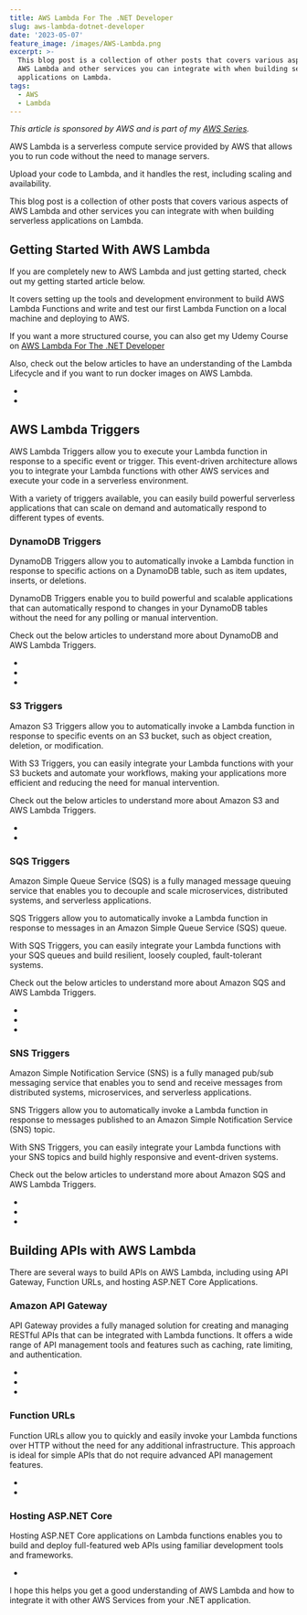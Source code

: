 ```yaml
---
title: AWS Lambda For The .NET Developer
slug: aws-lambda-dotnet-developer
date: '2023-05-07'
feature_image: /images/AWS-Lambda.png
excerpt: >-
  This blog post is a collection of other posts that covers various aspects of
  AWS Lambda and other services you can integrate with when building serverless
  applications on Lambda.
tags:
  - AWS
  - Lambda
---
```

_This article is sponsored by AWS and is part of my [AWS Series](/tag/aws/)._

AWS Lambda is a serverless compute service provided by AWS that allows you to run code without the need to manage servers.

Upload your code to Lambda, and it handles the rest, including scaling and availability.

This blog post is a collection of other posts that covers various aspects of AWS Lambda and other services you can integrate with when building serverless applications on Lambda.

## Getting Started With AWS Lambda

If you are completely new to AWS Lambda and just getting started, check out my getting started article below.

<BlogLink
  href="/blog/aws-lambda-net-core/"
  title="AWS Lambda For The .NET Developer: How To Easily Get Started"
  description="Learn how to get started with AWS Lambda with .NET Core by building out a simple function and deploying to AWS. We will also see how to set up local development environment using the AWS Toolkit."
  authorImage="/images/logo-512x512-24.png"
  authorName="Rahul Nath"
  authorTitle="Rahul Pulikkot Nath"
  featureImage="/images/aws_lambda.jpg"
/>

It covers setting up the tools and development environment to build AWS Lambda Functions and write and test our first Lambda Function on a local machine and deploying to AWS.

If you want a more structured course, you can also get my Udemy Course on [AWS Lambda For The .NET Developer](https://bit.ly/aws-lambda-udemy)

Also, check out the below articles to have an understanding of the Lambda Lifecycle and if you want to run docker images on AWS Lambda.

-   <BlogLink
  href="/blog/lambda-lifecycle-and-net"
  title="Why Should You Care About Lambda Lifecycle As A .NET Developer?"
  description="The Lambda Lifecycle affects the way we write out Function code. Learn some of the dos and don'ts when building Lambda Functions in .NET because of how Lambda initializes the Function classes."
  authorImage="/images/logo-512x512-24.png"
  authorName="Rahul Nath"
  authorTitle="Rahul Pulikkot Nath"
  featureImage="/images/Lambda-Lifecycle-2.png"
/>
-   <BlogLink
  href="/blog/aws-lambda-pgp-using-docker"
  title="How To PGP Encrypt An S3 File Using AWS Lambda Running Docker Images"
  description="Learn how to set up and run Docker Container Images from AWS Lambda. We will PGP sign and encrypt a file from AWS S3 in a lambda running a Docker image hosted in AWS ECR."
  authorImage="/images/logo-512x512-24.png"
  authorName="Rahul Nath"
  authorTitle="Rahul Pulikkot Nath"
  featureImage="/images/docker_ship.jpg"
/>

## AWS Lambda Triggers

AWS Lambda Triggers allow you to execute your Lambda function in response to a specific event or trigger. This event-driven architecture allows you to integrate your Lambda functions with other AWS services and execute your code in a serverless environment.

With a variety of triggers available, you can easily build powerful serverless applications that can scale on demand and automatically respond to different types of events.

### DynamoDB Triggers

DynamoDB Triggers allow you to automatically invoke a Lambda function in response to specific actions on a DynamoDB table, such as item updates, inserts, or deletions.

DynamoDB Triggers enable you to build powerful and scalable applications that can automatically respond to changes in your DynamoDB tables without the need for any polling or manual intervention.

Check out the below articles to understand more about DynamoDB and AWS Lambda Triggers.

-   <BlogLink
  href="/blog/aws-dynamodb-net-core"
  title="AWS DynamoDB For The .NET Developer: How To Easily Get Started"
  description="Learn how to get started with AWS DynamoDB with .NET Core by updating the default ASP NET Web API template to use DynamoDB as it's data store. We will learn to do basic Creat, Read, Update and Delete operations from the API."
  authorImage="/images/logo-512x512-24.png"
  authorName="Rahul Nath"
  authorTitle="Rahul Pulikkot Nath"
  featureImage="/images/aws_dynamodb.jpg"
/>
-   <BlogLink
  href="/blog/aws-dynamodb-streams-lambda-triggers-dotnet"
  title="DynamoDB Streams and AWS Lambda Trigger in .NET"
  description="DynamoDB Streams capture a time-ordered sequence of events in any DynamoDB table. Let's learn how to enable DynamoDB Streams, different stream types and how to consumer stream changes from a .NET AWS Lambda Function."
  authorImage="/images/logo-512x512-24.png"
  authorName="Rahul Nath"
  authorTitle="Rahul Pulikkot Nath"
  featureImage="/images/aws-lambda-dynamodb-streams-trigger-dotnet.jpg"
/>
-   <BlogLink
  href="/blog/aws-dynamodb-streams-lambda-triggers-exception-handling-dotnet"
  title="How to Handle Exceptions When Processing DynamoDB Stream Events in .NET Lambda Function"
  description="Read this interesting blog post"
  authorImage="/images/logo-512x512-24.png"
  authorName="Rahul Nath"
  authorTitle="Rahul Pulikkot Nath"
  featureImage="/images/aws-lambda-dynamodb-streams-trigger-exception-handling-dotnet.jpg"
/>

### S3 Triggers

Amazon S3 Triggers allow you to automatically invoke a Lambda function in response to specific events on an S3 bucket, such as object creation, deletion, or modification.

With S3 Triggers, you can easily integrate your Lambda functions with your S3 buckets and automate your workflows, making your applications more efficient and reducing the need for manual intervention.

Check out the below articles to understand more about Amazon S3 and AWS Lambda Triggers.

-   <BlogLink
  href="/blog/amazon-s3-dotnet"
  title="Amazon S3 For the .NET Developer: How to Easily Get Started"
  description="Learn how to get started with Amazon S3 from a .NET Core application. We will learn how to store and retrieve data from the storage, important concepts to be aware of while using S3."
  authorImage="/images/logo-512x512-24.png"
  authorName="Rahul Nath"
  authorTitle="Rahul Pulikkot Nath"
  featureImage="/images/storage-box.jpg"
/>
-   <BlogLink
  href="/blog/amazon-s3-lambda-triggers-dotnet"
  title="Amazon S3 and AWS Lambda Triggers in .NET"
  description="Amazon S3 raises event notifications when Objects are created and modified. Learn how to use this to trigger Lambda Functions in .NET and the different configuration associated with processing the notification messages."
  authorImage="/images/logo-512x512-24.png"
  authorName="Rahul Nath"
  authorTitle="Rahul Pulikkot Nath"
  featureImage="/images/amazon-s3-lambda-triggers-dotnet.jpg"
/>

### SQS Triggers

Amazon Simple Queue Service (SQS) is a fully managed message queuing service that enables you to decouple and scale microservices, distributed systems, and serverless applications.

SQS Triggers allow you to automatically invoke a Lambda function in response to messages in an Amazon Simple Queue Service (SQS) queue.

With SQS Triggers, you can easily integrate your Lambda functions with your SQS queues and build resilient, loosely coupled, fault-tolerant systems.

Check out the below articles to understand more about Amazon SQS and AWS Lambda Triggers.

-   <BlogLink
  href="/blog/amazon-sqs"
  title="Amazon SQS For the .NET Developer: How to Easily Get Started"
  description="Learn how to get started with Amazon SQS and use it from a .NET Application. We will learn how to send and receive messages, important properties,and concepts that you need to know when using SQS."
  authorImage="/images/logo-512x512-24.png"
  authorName="Rahul Nath"
  authorTitle="Rahul Pulikkot Nath"
  featureImage="/images/queue.jpg"
/>
-   <BlogLink
  href="/blog/amazon-sqs-lambda-trigger-dotnet"
  title="Amazon SQS and AWS Lambda Triggers in .NET"
  description="Learn how to process SQS messages from AWS Lambda Function. We will learn how to set up and trigger a .NET Lambda Function using SQS and the various configurations associated."
  authorImage="/images/logo-512x512-24.png"
  authorName="Rahul Nath"
  authorTitle="Rahul Pulikkot Nath"
  featureImage="/images/amazon-sqs-lambda-triggers-dotnet.jpg"
/>
-   <BlogLink
  href="/blog/amazon-sqs-lambda-trigger-exception-handling-dotnet"
  title="How to Handle Exceptions When Processing SQS Messages in .NET Lambda Function"
  description="Learn how to handle exceptions, configure Dead Letter Queue, re-drive messages from Amazon SQS and how to enable batch error processing from a .NET Lambda Function."
  authorImage="/images/logo-512x512-24.png"
  authorName="Rahul Nath"
  authorTitle="Rahul Pulikkot Nath"
  featureImage="/images/amazon-sqs-lambda-trigger-exception-handling-dotnet.jpg"
/>

### SNS Triggers

Amazon Simple Notification Service (SNS) is a fully managed pub/sub messaging service that enables you to send and receive messages from distributed systems, microservices, and serverless applications.

SNS Triggers allow you to automatically invoke a Lambda function in response to messages published to an Amazon Simple Notification Service (SNS) topic.

With SNS Triggers, you can easily integrate your Lambda functions with your SNS topics and build highly responsive and event-driven systems.

Check out the below articles to understand more about Amazon SQS and AWS Lambda Triggers.

-   <BlogLink
  href="/blog/amazon-sns"
  title="Amazon SNS For the .NET Developer: Getting Started Quick and Easy"
  description="Learn how to get started with Amazon SNS and use it from a .NET application. We will learn about Topics, sending messages to topics, and using Subscriptions to receive messages. We will also learn about Filters, how to use them, and error handling with SNS."
  authorImage="/images/logo-512x512-24.png"
  authorName="Rahul Nath"
  authorTitle="Rahul Pulikkot Nath"
  featureImage="/images/amazon-sns.jpg"
/>
-   <BlogLink
  href="/blog/amazon-sns-lambda-trigger-dotnet"
  title="Amazon SNS and AWS Lambda Triggers in .NET"
  description="Learn how to process SNS messages from AWS Lambda Function. We will learn how to set up and trigger a .NET Lambda Function using SNS, understand scaling and lambda concurrency and how to handle exceptions when processing messages."
  authorImage="/images/logo-512x512-24.png"
  authorName="Rahul Nath"
  authorTitle="Rahul Pulikkot Nath"
  featureImage="/images/amazon-sns-lambda-triggers-dotnet.jpg"
/>
-   <BlogLink
  href="/blog/amazon-sns-to-lambda-or-sns-sqs-lambda-dotnet"
  title="SNS→Lambda Or SNS→SQS→Lambda"
  description="Should you be processing messages directly from SNS to Lambda or via an SQS Queue? Learn the disadvantages of directly processing messages from SNS and how you can solve those by introducing an SQS Queue in the middle."
  authorImage="/images/logo-512x512-24.png"
  authorName="Rahul Nath"
  authorTitle="Rahul Pulikkot Nath"
  featureImage="/images/amazon-sns-to-lambda-or-sns-sqs-lambda-dotnet.jpg"
/>

## Building APIs with AWS Lambda

There are several ways to build APIs on AWS Lambda, including using API Gateway, Function URLs, and hosting ASP.NET Core Applications.

### Amazon API Gateway

API Gateway provides a fully managed solution for creating and managing RESTful APIs that can be integrated with Lambda functions. It offers a wide range of API management tools and features such as caching, rate limiting, and authentication.

-   <BlogLink
  href="/blog/amazon-api-gateway-rest-api-introduction"
  title="Amazon API Gateway - Introduction To Building REST APIs"
  description="Learn how to build REST API using API Gateway. We will learn the different building blocks of REST APIs, how they connect with each other, and how you can build and configure an API in the AWS Console."
  authorImage="/images/logo-512x512-24.png"
  authorName="Rahul Nath"
  authorTitle="Rahul Pulikkot Nath"
  featureImage="/images/learning_code.jpg"
/>
-   <BlogLink
  href="/blog/amazon-api-gateway-rest-api-lambda-proxy-integration"
  title="How To Build an API Gateway REST API Using AWS Lambda Proxy Integration?"
  description="In this post, you will learn how to build a REST API using Amazon API Gateway with AWS Lambda Proxy integration built in .NET Core. Learn how to build and set up the Lambda integration, connect to a DynamoDB database and perform CRUD operations."
  authorImage="/images/logo-512x512-24.png"
  authorName="Rahul Nath"
  authorTitle="Rahul Pulikkot Nath"
  featureImage="/images/aws_lambda.jpg"
/>
-   <BlogLink
  href="/blog/aws-dotnet-lambda-authorizer-api-gateway"
  title="Using .NET AWS Lambda Authorizer To Secure API Gateway REST API"
  description="Lambda Authorizer is a feature provided by API Gateway that helps us separate the authentication logic from our business logic in our function code. Let's learn how to build a Lambda Authorizer in .NET Core and use it to secure an API Gateway REST API."
  authorImage="/images/logo-512x512-24.png"
  authorName="Rahul Nath"
  authorTitle="Rahul Pulikkot Nath"
  featureImage="/images/aws-lambda-authorizer-dotnet.jpg"
/>

### Function URLs

Function URLs allow you to quickly and easily invoke your Lambda functions over HTTP without the need for any additional infrastructure. This approach is ideal for simple APIs that do not require advanced API management features.

-   <BlogLink
  href="/blog/function-urls-in-aws-lambda-dotnet"
  title="Function URLs - Quick and Easy way to Invoke AWS Lambda Functions over HTTP"
  description="A Function URL is a dedicated endpoint for your Lambda function. Learn how to enable Function URLs and build an API using .NET Lambda Function."
  authorImage="/images/logo-512x512-24.png"
  authorName="Rahul Nath"
  authorTitle="Rahul Pulikkot Nath"
  featureImage="/images/AWS-Lambda-Function-URLs.png"
/>
-   <BlogLink
  href="/blog/how-to-secure-and-authenticate-lambda-function-urls"
  title="How To Secure and Authenticate AWS Lambda Function URLs"
  description="Read this interesting blog post"
  authorImage="/images/logo-512x512-24.png"
  authorName="Rahul Nath"
  authorTitle="Rahul Pulikkot Nath"
  featureImage="/images/AWS-Lambda-Function-URLs-Auth.png"
/>

### Hosting ASP.NET Core

Hosting ASP.NET Core applications on Lambda functions enables you to build and deploy full-featured web APIs using familiar development tools and frameworks.

-   <BlogLink
  href="/blog/asp-net-core-on-aws-lambda"
  title="How To Build and Host ASP NET Core Applications on AWS Lambda Functions"
  description="Read this interesting blog post"
  authorImage="/images/logo-512x512-24.png"
  authorName="Rahul Nath"
  authorTitle="Rahul Pulikkot Nath"
  featureImage="/images/AWS-Lambda-Function-URLs-Auth.png"
/>

I hope this helps you get a good understanding of AWS Lambda and how to integrate it with other AWS Services from your .NET application.
